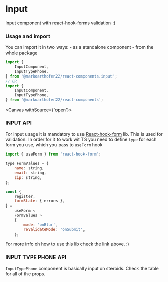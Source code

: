 
# Input

Input component with react-hook-forms validation :)

### Usage and import

You can import it in two ways: - as a standalone component - from the whole package

```jsx
import {
    InputComponent,
    InputTypePhone,
} from '@markoarthofer22/react-components.input';
// OR
import {
    InputComponent,
    InputTypePhone,
} from '@markoarthofer22/react-components';
```

<Canvas withSource={'open'}>
    <Story id='designs-atoms-inputs--default' />
</Canvas>

### INPUT API

For input usage it is mandatory to use [React-hook-form](https://react-hook-form.com/) lib. This is used for validation. In order for it to work wit TS you need to define `type` for each form you use, which you pass to `useForm` hook

```jsx
import { useForm } from 'react-hook-form';

type FormValues = {
    name: string,
    email: string,
    zip: string,
};

const {
    register,
    formState: { errors },
} =
    useForm <
    FormValues >
    {
        mode: 'onBlur',
        reValidateMode: 'onSubmit',
    };
```

For more info oh how to use this lib check the link above. :)

<div style={{ marginBottom: '50px' }} />

<ArgsTable of={InputComponent} />

### INPUT TYPE PHONE API

`InputTypePhone` component is basically input on steroids. Check the table for all of the props.

<div style={{ marginBottom: '50px' }} />

<ArgsTable of={InputTypePhone} />
